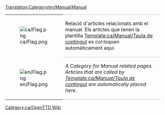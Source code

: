 [[Translation:Category/en/Manual/Manual]]

{| 
|- valign="top"
| [[File:ca/Flag.png]]
| style="border-top:1px solid silver; border-bottom:1px solid silver;" |Relació d'articles relacionats amb el manual. Els articles que tenen la plantilla [[Template:ca/Manual/Taula de contingut]] es col·loquen automàticament aquí.
|- valign="top"
| [[File:en/Flag.png]]
| style="border-bottom:1px solid silver;" |''A Category for Manual related pages. Articles that are called by [[Template:ca/Manual/Taula de contingut]] are automatically placed here.''
|}

[[Category:ca/OpenTTD Wiki]]